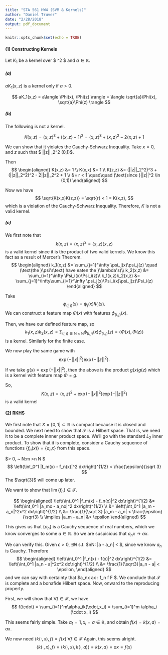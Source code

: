 ```yaml
---
title: "STA 561 HW4 (SVM & Kernels)"
author: "Daniel Truver"
date: "2/28/2018"
output: pdf_document
---
```


```r
knitr::opts_chunk$set(echo = TRUE)
```

#### (1) Constructing Kernels 

Let $K_1$ be a kernel over $ \mathbb{R}^2 \times \mathbb{R} $ and $a \in \mathbb{R}$.

##### (a) 

$aK_1(x,z)$ is a kernel only if $a > 0$. 

$$
aK_1(x,z) = a\langle \Phi(x), \Phi(z) \rangle = \langle \sqrt{a}\Phi(x), \sqrt{a}\Phi(z) \rangle
$$

##### (b)

The following is not a kernel.

$$
K(x,z) = \langle x,z\rangle ^3 + \left( \langle x,z \rangle - 1 \right)^2 = \langle x,z\rangle ^3 + \langle x,z \rangle^2 - 2\langle x,z \rangle + 1
$$

We can show that it violates the Cauchy-Schwarz Inequality. Take $x = 0$, and $z$ such that $ ||z||_2^2 \in (0,1)$.

Then 
$$
\begin{aligned}
K(x,z) &= 1 \\
K(x,x) &= 1 \\
K(z,z) &= (||z||_2^2)^3 + (||z||_2^2)^2 - 2||z||_2^2 + 1 \\
&= r < 1 \quad\quad (\text{since }||z||^2 \in (0,1))
\end{aligned}
$$

Now we have 
$$
\sqrt{K(x,x)K(z,z)} = \sqrt{r} < 1 = K(x,z),
$$
which is a violation of the Cauchy-Schwarz Inequality. Therefore, $K$ is not a valid kernel. 

##### (c)

We first note that
$$
k(x,z) = \langle x,z \rangle^2 = \langle x,z \rangle\langle x,z \rangle
$$
is a valid kernel since it is the product of two valid kernels. We know this fact as a result of Mercer's Theorem.
$$
\begin{aligned}
k_1(x,z) &= \sum_{j=1}^\infty \psi_j(x)\psi_j(z) \quad (\text{the }\psi's\text{ have eaten the }\lambda's)\\
k_2(x,z) &= \sum_{i=1}^\infty \Psi_i(x)\Psi_i(z)\\
k_1(x,z)k_2(x,z) &= \sum_{j=1}^\infty\sum_{i=1}^\infty \psi_j(x)\Psi_i(x)\psi_j(z)\Psi_i(z)
\end{aligned}
$$

Take $$\phi_{(i,j)}(x) =  \psi_j(x)\Psi_i(x).$$ We can construct a feature map $\Phi(x)$ with features $\phi_{(i,j)}(x)$.

Then, we have our defined feature map, so 
$$
k_1(x,z)k_2(x,z) = \sum_{(i,j)\in \mathbb{N}\times\mathbb{N}} \phi_{(i,j)}(x) \phi_{(i,j)}(z) = \langle \Phi(x),\Phi(z) \rangle
$$ 
is a kernel. Similarly for the finite case. 

We now play the same game with
$$
\exp(-||x||^2)\exp(-||z||^2).
$$

If we take $g(x) = \exp(-||x||^2)$, then the above is the product $g(x)g(z)$ which is a kernel with feature map $\Phi = g$. 

So, 
$$
K(x,z) = \langle x,z \rangle^2 + \exp(-||x||^2)\exp(-||z||^2)
$$
is a valid kernel 


#### (2) RKHS

We first note that $X = [0,1] \subset \mathbb{R}$ is compact because it is closed and bounded. We next need to show that $\mathcal{F}$ is a Hilbert space. That is, we need it to be a complete innner product space. We'll go with the standard $L_2$ inner product. To show that it is complete, consider a Cauchy sequence of functions $\{f_n(x)\} = \{a_nx\}$ from this space. 

$\forall \epsilon > 0, ~ \exists N:\forall m >n \geq N $
$$
\left(\int_0^1 |f_m(x) - f_n(x)|^2 dx\right)^{1/2} < \frac{\epsilon}{\sqrt 3}
$$
The $\sqrt{3}$ will come up later.

We want to show that $\lim \{f_n\} \in \mathcal{F}$.

$$
\begin{aligned}
\left(\int_0^1 |f_m(x) - f_n(x)|^2 dx\right)^{1/2}
&= \left(\int_0^1 |a_mx - a_nx|^2 dx\right)^{1/2} \\
&= \left(\int_0^1 |a_m - a_n|^2x^2 dx\right)^{1/2} \\
&= \frac{1}{\sqrt 3} |a_m - a_n| < \frac{\epsilon}{\sqrt3} \\
\implies 
|a_m - a_n| &< \epsilon
\end{aligned}
$$

This gives us that $\{a_n\}$ is a Cauchy sequence of real numbers, which we know converges to some $a\in \mathbb{R}$. So we are suspicious that $a_nx \to ax$.

We can verify this. Given $\epsilon > 0, ~\exists N$ s.t. $\forall n\geq N: |a - a_n| < \epsilon $, since we know $a_n$ is Cauchy. Therefore
$$
\begin{aligned}
\left(\int_0^1 |f_n(x) - f(x)|^2 dx\right)^{1/2}
&= \left(\int_0^1 |a_n - a|^2x^2 dx\right)^{1/2} \\
&= \frac{1}{\sqrt3}|a_n - a| < \epsilon,
\end{aligned}
$$
and we can say with certainty that $a_nx \to ax : f_n \to f \in \mathcal F $. We conclude that $\mathcal F$ is complete and a bonafide Hilbert space. Now, onward to the reproducing property. 

First, we will show that $\forall f \in \mathcal{F}$, we have
$$
f(\cdot) = \sum_{i=1}^m\alpha_ik(\cdot,x_i) = \sum_{i=1}^m \alpha_i (\cdot x_i)
$$

This seems fairly simple. Take $\alpha_1 = 1, x_i = a \in \mathbb{R}$, and obtain $f(x) = k(x,a) = ax$.

We now need $\langle k(\cdot, x), f \rangle = f(x) ~\forall f\in\mathcal{F}$ Again, this seems alright.
$$
\langle k(\cdot, x), f \rangle = \langle k(\cdot, x), k(\cdot, a) \rangle = k(x,a) = ax = f(x)
$$